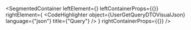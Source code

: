 
<SegmentedContainer
  leftElement={<UserGetQueryDTODesc />}
  leftContainerProps={{}}
  rightElement={
    <CodeHighlighter
      object={UserGetQueryDTOVisualJson}
      language={"json"}
      title={"Query"}
    />
  }
  rightContainerProps={{}}
/>
